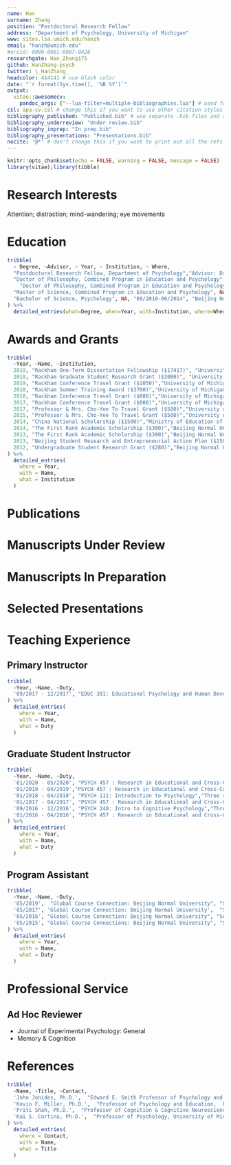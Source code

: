 ```yaml
---
name: Han
surname: Zhang
position: "Postdoctoral Research Fellow"
address: "Department of Psychology, University of Michigan"
www: sites.lsa.umich.edu/hanzh
email: "hanzh@umich.edu"
#orcid: 0000-0001-6087-0428
researchgate: Han_Zhang175
github: HanZhang-psych
twitter: \_HanZhang_
headcolor: 414141 # use black color
date: "`r format(Sys.time(), '%B %Y')`"
output: 
  vitae::awesomecv:
    pandoc_args: ["--lua-filter=multiple-bibliographies.lua"] # used for creating bibliographies for multiple sections
csl: apa-cv.csl # change this if you want to use other citation styles
bibliography_published: "Published.bib" # use separate .bib files and assign each of them a unique key: bibliography_*
bibliography_underreview: "Under review.bib"
bibliography_inprep: "In prep.bib"
bibliography_presentations: "Presentations.bib"
nocite: '@*' # don't change this if you want to print out all the refs
---
```



```r
knitr::opts_chunk$set(echo = FALSE, warning = FALSE, message = FALSE)
library(vitae);library(tibble)
```

# Research Interests

Attention; distraction; mind-wandering; eye movements

# Education

```r
tribble(
  ~ Degree, ~Advisor, ~ Year, ~ Institution, ~ Where,
  "Postdoctoral Research Fellow, Department of Psychology","Advisor: Dr. John Jonides","05/2020-present","University of Michigan","Ann Arbor, MI, USA",
  "Doctor of Philosophy, Combined Program in Education and Psychology", "Dissertation: Mind-wandering: What Can We Learn from Eye Movements?","09/2018-05/2020", "University of Michigan", "Ann Arbor, MI, USA",
    "Doctor of Philosophy, Combined Program in Education and Psychology", "Advisors: Drs. Kevin Miller & Kai Cortina","09/2018-05/2020", "University of Michigan", "Ann Arbor, MI, USA",
  "Master of Science, Combined Program in Education and Psychology", NA, "09/2014-05/2018", "University of Michigan", "Ann Arbor, MI, USA",
  "Bachelor of Science, Psychology", NA, "09/2010-06/2014", "Beijing Normal University", "Beijing, China",
) %>% 
  detailed_entries(what=Degree, when=Year, with=Institution, where=Where, why=Advisor)
```

# Awards and Grants

```r
tribble(
  ~Year, ~Name, ~Institution,
  2019, "Rackham One-Term Dissertation Fellowship ($17417)", "University of Michigan",
  2019, "Rackham Graduate Student Research Grant ($3000)", "University of Michigan",
  2019, "Rackham Conference Travel Grant ($1050)","University of Michigan",
  2018, "Rackham Summer Training Award ($3700)","University of Michigan",
  2018, "Rackham Conference Travel Grant ($800)","University of Michigan",
  2017, "Rackham Conference Travel Grant ($800)","University of Michigan",
  2017, "Professor & Mrs. Cho-Yee To Travel Grant ($500)","University of Michigan",
  2015, "Professor & Mrs. Cho-Yee To Travel Grant ($500)","University of Michigan",
  2014, "China National Scholarship ($1500)","Ministry of Education of the People's Republic of China",
  2014, "The First Rank Academic Scholarship ($300)","Beijing Normal University",
  2013, "The First Rank Academic Scholarship ($300)","Beijing Normal University",
  2013, "Beijing Student Research and Entrepreneurial Action Plan ($1500)","Beijing Municipal Commission of Education",
  2012, "Undergraduate Student Research Grant ($280)","Beijing Normal University",
) %>% 
  detailed_entries(
    where = Year,
    with = Name, 
    what = Institution
  )
```

# Publications

<!-- Notes: copy and paste the following block for any other bibliography sections with the same bibliography key matched that you assigned in YAML  -->
\begingroup
\setlength{\parindent}{-0.5in}
\setlength{\leftskip}{0.5in}

::: {#refs_published}
:::

\endgroup
<!-- Bib-printing block ends here. -->



# Manuscripts Under Review 

\begingroup
\setlength{\parindent}{-0.5in}
\setlength{\leftskip}{0.5in}

::: {#refs_underreview}
:::

\endgroup


# Manuscripts In Preparation

\begingroup
\setlength{\parindent}{-0.5in}
\setlength{\leftskip}{0.5in}

::: {#refs_inprep}
:::

\endgroup



# Selected Presentations

\begingroup
\setlength{\parindent}{-0.5in}
\setlength{\leftskip}{0.5in}

::: {#refs_presentations}
:::

\endgroup


# Teaching Experience

## Primary Instructor

```r
tribble(
  ~Year, ~Name, ~Duty,
  '09/2017 - 12/2017', "EDUC 391: Educational Psychology and Human Development","Course design; weekly lectures; grading assignments and exams; office hours"
) %>% 
  detailed_entries(
    where = Year,
    with = Name, 
    what = Duty
  )
```


## Graduate Student Instructor

```r
tribble(
  ~Year, ~Name, ~Duty,
  '01/2020 - 05/2020', "PSYCH 457 : Research in Educational and Cross-Cultural Settings", "Grading student essays; office hours; supervising student research projects",
  '01/2019 - 04/2019',"PSYCH 457 : Research in Educational and Cross-Cultural Settings","Grading student essays; office hours; supervising student research projects",
  '01/2018 - 04/2018', "PSYCH 111: Introduction to Psychology","Three review sessions per week; grading assignments and exams; office hours",
  '01/2017 - 04/2017', "PSYCH 457 : Research in Educational and Cross-Cultural Settings","Grading student essays; office hours; supervising student research projects",
  '09/2016 - 12/2016', "PSYCH 240: Intro to Cognitive Psychology","Three review sessions per week; grading assignments and exams; office hours",
  '01/2016 - 04/2016', "PSYCH 457 : Research in Educational and Cross-Cultural Settings","Grading student essays; office hours; supervising student research projects"
) %>% 
  detailed_entries(
    where = Year,
    with = Name, 
    what = Duty
  )
```

## Program Assistant

```r
tribble(
  ~Year, ~Name, ~Duty,
  '05/2019',  "Global Course Connection: Beijing Normal University", "Supervising joint research projects between US and Chinese students; organizing student activities",
  '05/2017', 'Global Course Connection: Beijing Normal University',  "Supervising joint research projects between US and Chinese students; organizing student activities",
  '05/2016', "Global Course Connection: Beijing Normal University", "Supervising joint research projects between US and Chinese students; organizing student activities",
  '05/2015', "Global Course Connections: Beijing Normal University", "Supervising joint research projects between US and Chinese students; organizing student activities"
) %>% 
  detailed_entries(
    where = Year,
    with = Name, 
    what = Duty
  )
```

# Professional Service

## Ad Hoc Reviewer

* Journal of Experimental Psychology: General
* Memory & Cognition

# References

```r
tribble(
  ~Name, ~Title, ~Contact,
  'John Jonides, Ph.D.',  "Edward E. Smith Professor of Psychology and Neuroscience; Co-Director, functional MRI Center, University of Michigan; Senior Editor, Psychological Science", "jjonides@umich.edu; 734-764-0192",
  'Kevin F. Miller, Ph.D.',  "Professor of Psychology and Education,  University of Michigan", "kevinmil@umich.edu; 734-615-1800",
  'Priti Shah, Ph.D.',  "Professor of Cognition & Cognitive Neuroscience and Educational Psychology, University of Michigan", "priti@umich.edu; 734-615-3745",
  'Kai S. Cortina, Ph.D.',  "Professor of Psychology, University of Michigan", "schnabel@umich.edu; 734-615-3809"
) %>% 
  detailed_entries(
    where = Contact,
    with = Name, 
    what = Title
  )
```